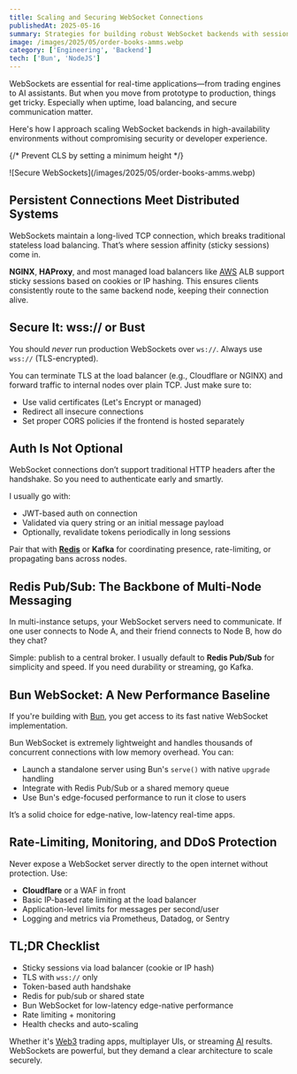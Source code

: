 ```yaml
---
title: Scaling and Securing WebSocket Connections
publishedAt: 2025-05-16
summary: Strategies for building robust WebSocket backends with session affinity, TLS encryption, proper authentication, and inter-node communication for high-availability environments
image: /images/2025/05/order-books-amms.webp
category: ['Engineering', 'Backend']
tech: ['Bun', 'NodeJS']
---
```


WebSockets are essential for real-time applications—from trading engines to AI assistants. But when you move from prototype to production, things get tricky. Especially when uptime, load balancing, and secure communication matter.

Here's how I approach scaling WebSocket backends in high-availability environments without compromising security or developer experience.


{/* Prevent CLS by setting a minimum height */}
<div style={{ minHeight: '300px' }}>
![Secure WebSockets](/images/2025/05/order-books-amms.webp)
</div>

## Persistent Connections Meet Distributed Systems

WebSockets maintain a long-lived TCP connection, which breaks traditional stateless load balancing. That’s where session affinity (sticky sessions) come in.

**NGINX**, **HAProxy**, and most managed load balancers like [AWS](/tech/aws) ALB support sticky sessions based on cookies or IP hashing. This ensures clients consistently route to the same backend node, keeping their connection alive.


## Secure It: wss\:// or Bust

You should *never* run production WebSockets over `ws://`. Always use `wss://` (TLS-encrypted).

You can terminate TLS at the load balancer (e.g., Cloudflare or NGINX) and forward traffic to internal nodes over plain TCP. Just make sure to:

* Use valid certificates (Let's Encrypt or managed)
* Redirect all insecure connections
* Set proper CORS policies if the frontend is hosted separately


## Auth Is Not Optional

WebSocket connections don’t support traditional HTTP headers after the handshake. So you need to authenticate early and smartly.

I usually go with:

* JWT-based auth on connection
* Validated via query string or an initial message payload
* Optionally, revalidate tokens periodically in long sessions

Pair that with **[Redis](/tech/redis)** or **Kafka** for coordinating presence, rate-limiting, or propagating bans across nodes.


## Redis Pub/Sub: The Backbone of Multi-Node Messaging

In multi-instance setups, your WebSocket servers need to communicate. If one user connects to Node A, and their friend connects to Node B, how do they chat?

Simple: publish to a central broker. I usually default to **Redis Pub/Sub** for simplicity and speed. If you need durability or streaming, go Kafka.


## Bun WebSocket: A New Performance Baseline

If you're building with [Bun](https://bun.sh/), you get access to its fast native WebSocket implementation.

Bun WebSocket is extremely lightweight and handles thousands of concurrent connections with low memory overhead. You can:

* Launch a standalone server using Bun's `serve()` with native `upgrade` handling
* Integrate with Redis Pub/Sub or a shared memory queue
* Use Bun's edge-focused performance to run it close to users

It’s a solid choice for edge-native, low-latency real-time apps.


## Rate-Limiting, Monitoring, and DDoS Protection

Never expose a WebSocket server directly to the open internet without protection. Use:

* **Cloudflare** or a WAF in front
* Basic IP-based rate limiting at the load balancer
* Application-level limits for messages per second/user
* Logging and metrics via Prometheus, Datadog, or Sentry

## TL;DR Checklist

* Sticky sessions via load balancer (cookie or IP hash)
* TLS with `wss://` only
* Token-based auth handshake
* Redis for pub/sub or shared state
* Bun WebSocket for low-latency edge-native performance
* Rate limiting + monitoring
* Health checks and auto-scaling

Whether it's [Web3](/web3) trading apps, multiplayer UIs, or streaming [AI](/ai) results. WebSockets are powerful, but they demand a clear architecture to scale securely.

